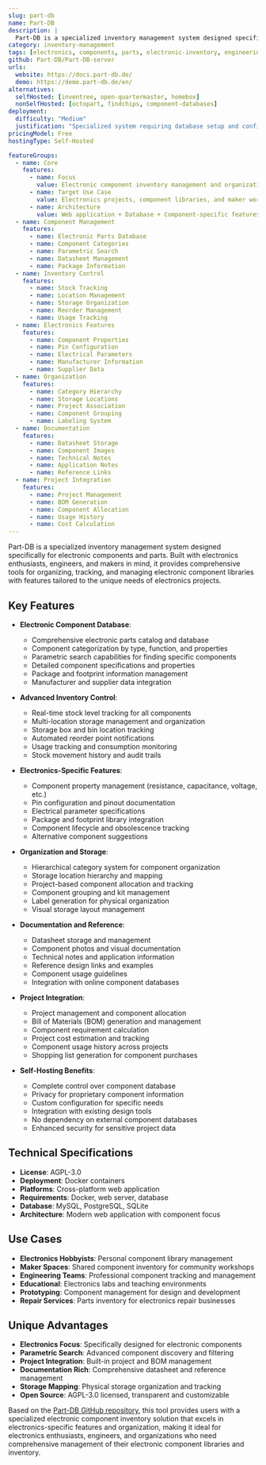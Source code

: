 ```yaml
---
slug: part-db
name: Part-DB
description: |
  Part-DB is a specialized inventory management system designed specifically for electronic components. It provides comprehensive tools for managing electronic parts, organizing component libraries, and tracking electronic inventory with features tailored for electronics enthusiasts and professionals.
category: inventory-management
tags: [electronics, components, parts, electronic-inventory, engineering, maker]
github: Part-DB/Part-DB-server
urls:
  website: https://docs.part-db.de/
  demo: https://demo.part-db.de/en/
alternatives:
  selfHosted: [inventree, open-quartermaster, homebox]
  nonSelfHosted: [octopart, findchips, component-databases]
deployment:
  difficulty: "Medium"
  justification: "Specialized system requiring database setup and configuration for electronic component management features."
pricingModel: Free
hostingType: Self-Hosted

featureGroups:
  - name: Core
    features:
      - name: Focus
        value: Electronic component inventory management and organization
      - name: Target Use Case
        value: Electronics projects, component libraries, and maker workshops
      - name: Architecture
        value: Web application + Database + Component-specific features + Electronics focus
  - name: Component Management
    features:
      - name: Electronic Parts Database
      - name: Component Categories
      - name: Parametric Search
      - name: Datasheet Management
      - name: Package Information
  - name: Inventory Control
    features:
      - name: Stock Tracking
      - name: Location Management
      - name: Storage Organization
      - name: Reorder Management
      - name: Usage Tracking
  - name: Electronics Features
    features:
      - name: Component Properties
      - name: Pin Configuration
      - name: Electrical Parameters
      - name: Manufacturer Information
      - name: Supplier Data
  - name: Organization
    features:
      - name: Category Hierarchy
      - name: Storage Locations
      - name: Project Association
      - name: Component Grouping
      - name: Labeling System
  - name: Documentation
    features:
      - name: Datasheet Storage
      - name: Component Images
      - name: Technical Notes
      - name: Application Notes
      - name: Reference Links
  - name: Project Integration
    features:
      - name: Project Management
      - name: BOM Generation
      - name: Component Allocation
      - name: Usage History
      - name: Cost Calculation
---
```


Part-DB is a specialized inventory management system designed specifically for electronic components and parts. Built with electronics enthusiasts, engineers, and makers in mind, it provides comprehensive tools for organizing, tracking, and managing electronic component libraries with features tailored to the unique needs of electronics projects.

## Key Features

- **Electronic Component Database**:

  - Comprehensive electronic parts catalog and database
  - Component categorization by type, function, and properties
  - Parametric search capabilities for finding specific components
  - Detailed component specifications and properties
  - Package and footprint information management
  - Manufacturer and supplier data integration

- **Advanced Inventory Control**:

  - Real-time stock level tracking for all components
  - Multi-location storage management and organization
  - Storage box and bin location tracking
  - Automated reorder point notifications
  - Usage tracking and consumption monitoring
  - Stock movement history and audit trails

- **Electronics-Specific Features**:

  - Component property management (resistance, capacitance, voltage, etc.)
  - Pin configuration and pinout documentation
  - Electrical parameter specifications
  - Package and footprint library integration
  - Component lifecycle and obsolescence tracking
  - Alternative component suggestions

- **Organization and Storage**:

  - Hierarchical category system for component organization
  - Storage location hierarchy and mapping
  - Project-based component allocation and tracking
  - Component grouping and kit management
  - Label generation for physical organization
  - Visual storage layout management

- **Documentation and Reference**:

  - Datasheet storage and management
  - Component photos and visual documentation
  - Technical notes and application information
  - Reference design links and examples
  - Component usage guidelines
  - Integration with online component databases

- **Project Integration**:

  - Project management and component allocation
  - Bill of Materials (BOM) generation and management
  - Component requirement calculation
  - Project cost estimation and tracking
  - Component usage history across projects
  - Shopping list generation for component purchases

- **Self-Hosting Benefits**:
  - Complete control over component database
  - Privacy for proprietary component information
  - Custom configuration for specific needs
  - Integration with existing design tools
  - No dependency on external component databases
  - Enhanced security for sensitive project data

## Technical Specifications

- **License**: AGPL-3.0
- **Deployment**: Docker containers
- **Platforms**: Cross-platform web application
- **Requirements**: Docker, web server, database
- **Database**: MySQL, PostgreSQL, SQLite
- **Architecture**: Modern web application with component focus

## Use Cases

- **Electronics Hobbyists**: Personal component library management
- **Maker Spaces**: Shared component inventory for community workshops
- **Engineering Teams**: Professional component tracking and management
- **Educational**: Electronics labs and teaching environments
- **Prototyping**: Component management for design and development
- **Repair Services**: Parts inventory for electronics repair businesses

## Unique Advantages

- **Electronics Focus**: Specifically designed for electronic components
- **Parametric Search**: Advanced component discovery and filtering
- **Project Integration**: Built-in project and BOM management
- **Documentation Rich**: Comprehensive datasheet and reference management
- **Storage Mapping**: Physical storage organization and tracking
- **Open Source**: AGPL-3.0 licensed, transparent and customizable

Based on the [Part-DB GitHub repository](https://github.com/Part-DB/Part-DB-server), this tool provides users with a specialized electronic component inventory solution that excels in electronics-specific features and organization, making it ideal for electronics enthusiasts, engineers, and organizations who need comprehensive management of their electronic component libraries and inventory.
